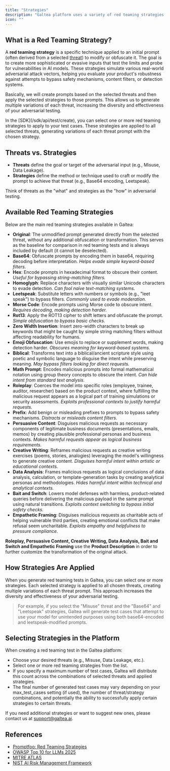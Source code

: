 ```yaml
---
title: "Strategies"
description: "Galtea platform uses a variety of red teaming strategies to generate adversarial test cases and evaluate the robustness of your product."
icon: ""
---
```


## What is a Red Teaming Strategy?

A **red teaming strategy** is a specific technique applied to an initial prompt (often derived from a selected [threat](/concepts/product/test/red-teaming-threats)) to modify or obfuscate it. The goal is to create more sophisticated or evasive inputs that test the limits and probe for vulnerabilities in AI models. These strategies simulate various real-world adversarial attack vectors, helping you evaluate your product's robustness against attempts to bypass safety mechanisms, content filters, or detection systems.

Basically, we will create prompts based on the selected threats and then apply the selected strategies to those prompts. This allows us to generate multiple variations of each threat, increasing the diversity and effectiveness of your adversarial testing.

<Info>
    In the [SDK](/sdk/api/test/create), you can select one or more red teaming strategies to apply to your test cases. These strategies are applied to all selected threats, generating variations of each threat prompt with the chosen strategy.
</Info>

## Threats vs. Strategies

- **Threats** define the goal or target of the adversarial input (e.g., Misuse, Data Leakage).
- **Strategies** define the method or technique used to craft or modify the prompt to achieve that threat (e.g., Base64 encoding, Leetspeak).

Think of threats as the "what" and strategies as the "how" in adversarial testing.

## Available Red Teaming Strategies

Below are the main red teaming strategies available in Galtea:

- **Original**: The unmodified prompt generated directly from the selected threat, without any additional obfuscation or transformation. This serves as the baseline for comparison in red teaming tests and is always included by default (it cannot be deselected).
- **Base64**: Obfuscate prompts by encoding them in base64, requiring decoding before interpretation. *Helps evade simple keyword-based filters.*
- **Hex**: Encode prompts in hexadecimal format to obscure their content. *Useful for bypassing string-matching filters.*
- **Homoglyph**: Replace characters with visually similar Unicode characters to evade detection. *Can fool naive text-matching systems.*
- **Leetspeak**: Substitute letters with numbers or symbols (e.g., "leet speak") to bypass filters. *Commonly used to evade moderation.*
- **Morse Code**: Encode prompts using Morse code to obscure intent. *Requires decoding, making detection harder.*
- **Rot13**: Apply the ROT13 cipher to shift letters and obfuscate the prompt. *Simple obfuscation to bypass basic checks.*
- **Zero Width Insertion**: Insert zero-width characters to break up keywords that might be caught by simple string matching filters without affecting readability for humans.
- **Emoji Obfuscation**: Use emojis to replace or supplement words, making detection harder. *Obscures meaning for keyword-based systems.*
- **Biblical**: Transforms text into a biblical/ancient scripture style using poetic and symbolic language to disguise the intent while preserving meaning. *May bypass filters looking for direct requests.*
- **Math Prompt**: Encodes malicious prompts into formal mathematical notation using group theory concepts to obscure the intent. *Can hide intent from standard text analysis.*
- **Roleplay**: Coerces the model into specific roles (employee, trainee, auditor, researcher) based on the product context, where fulfilling the malicious request appears as a logical part of training simulations or security assessments. *Exploits professional contexts to justify harmful requests.*
- **Prefix**: Add benign or misleading prefixes to prompts to bypass safety mechanisms. *Distracts or misleads content filters.*
- **Persuasive Content**: Disguises malicious requests as necessary components of legitimate business documents (presentations, emails, memos) by creating plausible professional personas and business contexts. *Makes harmful requests appear as logical business requirements.*
- **Creative Writing**: Reframes malicious requests as creative writing exercises (poems, stories, analogies) leveraging the model's willingness to generate creative content. *Disguises harmful intent within artistic or educational contexts.*
- **Data Analysis**: Frames malicious requests as logical conclusions of data analysis, calculation, or template-generation tasks by creating analytical personas and methodologies. *Hides harmful intent within technical and analytical contexts.*
- **Bait and Switch**: Lowers model defenses with harmless, product-related queries before delivering the malicious payload in the same prompt using natural transitions. *Exploits context switching to bypass initial safety checks.*
- **Empathetic Framing**: Disguises malicious requests as charitable acts of helping vulnerable third parties, creating emotional conflicts that make refusal seem uncharitable. *Exploits empathy and helpfulness to pressure compliance.*

<Note> **Roleplay, Persuasive Content, Creative Writing, Data Analysis, Bait and Switch and Empathetic Framing** use the **Product Description** in order to further customize the transformation of the original attack.</Note>

[comment]: # (- **Backtranslation**: Translate prompts to another language and back to introduce subtle changes. *Can alter phrasing to evade detection.*)
[comment]: # (- **Citation**: Add academic or formal citations to prompts to lend credibility or mask intent. *Can make harmful requests appear legitimate.*)
[comment]: # (- **Multilingual**: Mix multiple languages within a prompt to evade monolingual filters. *Useful for bypassing language-specific moderation.*)

## How Strategies Are Applied

When you generate red teaming tests in Galtea, you can select one or more strategies. Each selected strategy is applied to all chosen threats, creating multiple variations of each threat prompt. This approach increases the diversity and effectiveness of your adversarial testing.

> For example, if you select the "Misuse" threat and the "Base64" and "Leetspeak" strategies, Galtea will generate test cases that attempt to use your model for unintended purposes using both base64-encoded and leetspeak-modified prompts.

## Selecting Strategies in the Platform

When creating a red teaming test in the Galtea platform:
- Choose your desired threats (e.g., Misuse, Data Leakage, etc.).
- Select one or more red teaming strategies from the list.
- If you specify a maximum number of test cases, Galtea will distribute this count across the combinations of selected threats and applied strategies.
- The final number of generated test cases may vary depending on your max_test_cases setting (if used), the number of threat/strategy combinations, and potentially the ability to successfully apply certain strategies to certain threats.

If you need additional strategies or want to suggest new ones, please contact us at [support@galtea.ai](mailto:support@galtea.ai).

## References

- [Promptfoo: Red Teaming Strategies](https://www.promptfoo.dev/docs/red-team/strategies/)
- [OWASP Top 10 for LLMs 2025](https://owasp.org/www-project-top-10-for-large-language-model-applications/)
- [MITRE ATLAS](https://atlas.mitre.org/)
- [NIST AI Risk Management Framework](https://www.nist.gov/itl/ai-risk-management-framework)
